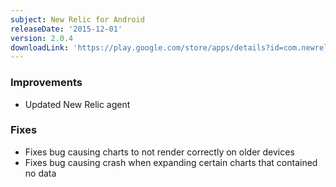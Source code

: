 ```yaml
---
subject: New Relic for Android
releaseDate: '2015-12-01'
version: 2.0.4
downloadLink: 'https://play.google.com/store/apps/details?id=com.newrelic.rpm'
---
```


### Improvements

* Updated New Relic agent

### Fixes

* Fixes bug causing charts to not render correctly on older devices
* Fixes bug causing crash when expanding certain charts that contained no data
